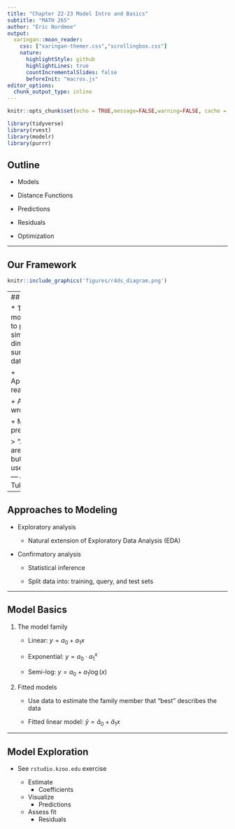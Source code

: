 ```yaml
---
title: "Chapter 22-23 Model Intro and Basics"
subtitle: "MATH 265"
author: "Eric Nordmoe"
output:
  xaringan::moon_reader:
    css: ["xaringan-themer.css","scrollingbox.css"]
    nature:
      highlightStyle: github
      highlightLines: true
      countIncrementalSlides: false
      beforeInit: "macros.js"
editor_options: 
  chunk_output_type: inline
---
```


```r
knitr::opts_chunk$set(echo = TRUE,message=FALSE,warning=FALSE, cache = TRUE)
```

```r
library(tidyverse)
library(rvest)
library(modelr)
library(purrr)
```


## Outline

* Models  

* Distance Functions   

* Predictions    

* Residuals  

* Optimization  

---

## Our Framework 

```r
knitr::include_graphics('figures/r4ds_diagram.png')
```

---
## Models  

* The goal of modeling is to provide a simple low-dimensional summary of a dataset.  

    + Approximates reality 
    
    + Always wrong  
    
    + Make predictions
    
> "All models are wrong, but some are useful."
>
> --- John Tukey 

---

## Approaches to Modeling  

* Exploratory analysis  

    + Natural extension of Exploratory Data Analysis (EDA)   
    
* Confirmatory analysis  

    + Statistical inference  
    
    + Split data into: training, query, and test sets  
  
---

## Model Basics  

1. The model family  

    + Linear: $y = a_0 + a_1 x$   
    
    + Exponential: $y = a_0 \cdot a_1^ x$  
    
    + Semi-log: $y = a_0 + a_1 \log (x)$
    
2. Fitted models  

    + Use data to estimate the family member that "best" describes the data 
    
    + Fitted linear model: $\hat y = \hat a_0 + \hat a_1 x$

---

## Model Exploration  

* See `rstudio.kzoo.edu` exercise  

  + Estimate  
      - Coefficients 
  
  + Visualize
      - Predictions
  
  + Assess fit 
      - Residuals

